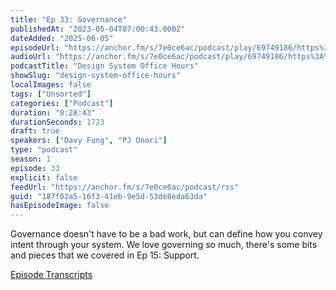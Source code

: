 ```yaml
---
title: "Ep 33: Governance"
publishedAt: "2023-05-04T07:00:43.000Z"
dateAdded: "2025-06-05"
episodeUrl: "https://anchor.fm/s/7e0ce6ac/podcast/play/69749186/https%3A%2F%2Fd3ctxlq1ktw2nl.cloudfront.net%2Fstaging%2F2023-4-3%2F1094945d-cbc6-3c31-d88f-24f391b4ec4c.mp3"
audioUrl: "https://anchor.fm/s/7e0ce6ac/podcast/play/69749186/https%3A%2F%2Fd3ctxlq1ktw2nl.cloudfront.net%2Fstaging%2F2023-4-3%2F1094945d-cbc6-3c31-d88f-24f391b4ec4c.mp3"
podcastTitle: "Design System Office Hours"
showSlug: "design-system-office-hours"
localImages: false
tags: ["Unsorted"]
categories: ["Podcast"]
duration: "0:28:43"
durationSeconds: 1723
draft: true
speakers: ["Davy Fung", "PJ Onori"]
type: "podcast"
season: 1
episode: 33
explicit: false
feedUrl: "https://anchor.fm/s/7e0ce6ac/podcast/rss"
guid: "187f02a5-16f3-41eb-9e5d-53de8eda63da"
hasEpisodeImage: false
---
```

Governance doesn't have to be a bad work, but can define how you convey intent through your system. We love governing so much, there's some bits and pieces that we covered in Ep 15: Support.

[Episode Transcripts](https://docs.google.com/document/d/1eBPOj7pQJBKCsc4uWlMM1XwwfTOLiK7Av_qEbwu2F_M/edit?usp=sharing)
